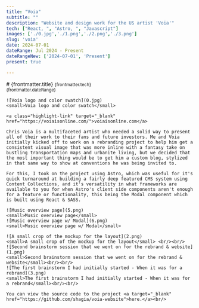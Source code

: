```yaml
---
title: "Voia"
subtitle: ""
description: "Website and design work for the US artist 'Voia'"
tech: ["React, ", "Astro, ", "Javascript"]
images: ['./0.jpg','./1.png','./2.png','./3.png']
slug: 'voia'
date: 2024-07-01
dateRange: Jul 2024 - Present
dateRangeNew: ['2024-07-01', 'Present']
present: true

---
```


<div class="slot-content">
	<div class="content-header">
		# {frontmatter.title}
		<small>{frontmatter.tech}</small><br/>
		<small>{frontmatter.dateRange}</small>
	</div>
	
	![Voia logo and color swatch](0.jpg)
	<small>Voia logo and color swatch</small>
	
	<a class="highlight-link" target="_blank" href="https://voiaisonline.com/">voiaisonline.com</a>
	
	Chris Voia is a multifaceted artist who needed a solid way to present all of their work to their fans and future investors. Me and Voia initially kicked off to work on a rebranding project to help him get a consistent visual image that was more inline with a fantasy take on bustling transportation maps and urbanite living, but we decided that the most important thing would be to get him a custom blog, stylized in that same way to show at conventions he was being invited to.
	
	For this, I took on the project using Astro, which was useful for it's quick turnaround at building a fairly deep featured CMS system using Content Collections, and it's versatility in what frameworks are available to you for when Astro's client side components aren't enough for a feature or functionality, this being the Modal component which is built using React & SASS.
	
	![Music overview page](5.png)
	<small>Music overview page</small>
	![Music overview page w/ Modal](6.png)
	<small>Music overview page w/ Modal</small>
	
	![A small crop of the mockup for the layout](2.png)
	<small>A small crop of the mockup for the layout</small> <br/><br/>
	![Second brainstorm session that we went on for the rebrand & website](1.png)
	<small>Second brainstorm session that we went on for the rebrand & website</small><br/><br/>
	![The first brainstorm I had initially started - When it was for a rebrand](3.png)
	<small>The first brainstorm I had initially started - When it was for a rebrand</small><br/><br/>
	
	You can view the source code to the project <a target="_blank" href="https://github.com/shagia/voia-website">here.</a><br/>
</div>

